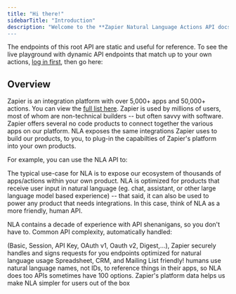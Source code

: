```yaml
---
title: "Hi there!"
sidebarTitle: "Introduction"
description: "Welcome to the **Zapier Natural Language Actions API docs**. You are currently viewing the **root** API.
---
```


The endpoints of this root API are static and useful for reference. To see the live playground with dynamic API endpoints that match up to your own actions, [log in first](https://zapier.com/app/login?utm_source=partner&utm_medium=nla_embed&utm_campaign=zapier&next=/oauth/authorize/%3Fclient_id%3D8PGzMkSm24Wy9KBV3ZT4PHVz1IhfdJaGhTNkEkva%26redirect_uri%3Dhttps%3A//nla.zapier.com/complete/zapier/%26response_type%3Dcode%26scope%3Dinternal%2Bprofile%26utm_source%3Dpartner%26utm_medium%3Dnla_embed%26utm_campaign%3Dzapier), then go here:

<Card title="NLA Dynamic API" icon="square-terminal" href="https://nla.zapier.com/api/v1/dynamic/docs">
</Card>

## Overview
Zapier is an integration platform with over 5,000+ apps and 50,000+ actions. You can view the [full list here](https://zapier.com/apps). Zapier is used by millions of users, most of whom are non-technical builders -- but often savvy with software. Zapier offers several no code products to connect together the various apps on our platform. NLA exposes the same integrations Zapier uses to build our products, to you, to plug-in the capabilties of Zapier's platform into your own products.

For example, you can use the NLA API to:

<CardGroup cols={2}>
  <Card title="Send messages in Slack" icon="slack" href="/components/card-group">
  </Card>
  <Card title="Add a row to a Google Sheet" icon="google-drive" href="/components/card-group">
  </Card>
  <Card title="Draft a new email in Gmail" icon="google" href="/components/card-group">
  </Card>
  <Card title="... and thousands more, with one universal natural language API" icon="webhook">
  </Card>
</CardGroup>

The typical use-case for NLA is to expose our ecosystem of thousands of apps/actions within your own product. NLA is optimized for products that receive user input in natural language (eg. chat, assistant, or other large language model based experience) -- that said, it can also be used to power any product that needs integrations. In this case, think of NLA as a more friendly, human API.

NLA contains a decade of experience with API shenanigans, so you don't have to. Common API complexity, automatically handled:

<CardGroup cols={2}>
  <Card title="Every type of auth" icon="shield-halved">
  (Basic, Session, API Key, OAuth v1, Oauth v2, Digest,...), Zapier securely handles and signs requests for you
  </Card>
  <Card title="Support for create, update, and search actions" icon="headset">
  endpoints optimized for natural language usage
  </Card>
  <Card title="Support for custom fields" icon="file-invoice">
  Spreadsheet, CRM, and Mailing List friendly!
  </Card>
  <Card title="Reference by name, not ID" icon="input-text">
  humans use natural language names, not IDs, to reference things in their apps, so NLA does too
  </Card>
  <Card title="Smart, human defaults" icon="brain">
  APIs sometimes have 100 options. Zapier's platform data helps us make NLA simpler for users out of the box
  </Card>
</CardGroup>